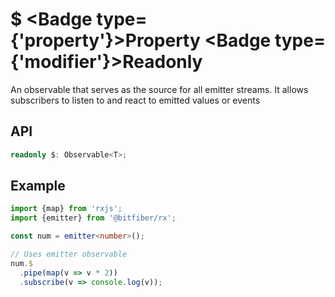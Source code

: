 
# $ <Badge type={'property'}>Property</Badge> <Badge type={'modifier'}>Readonly</Badge>

An observable that serves as the source for all emitter streams.
It allows subscribers to listen to and react to emitted values or events

## API

```ts copy
readonly $: Observable<T>;
```

## Example

```ts copy
import {map} from 'rxjs';
import {emitter} from '@bitfiber/rx'; 

const num = emitter<number>();

// Uses emitter observable
num.$
  .pipe(map(v => v * 2))
  .subscribe(v => console.log(v));
```
